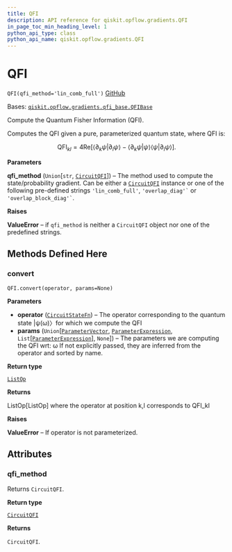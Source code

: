 ```yaml
---
title: QFI
description: API reference for qiskit.opflow.gradients.QFI
in_page_toc_min_heading_level: 1
python_api_type: class
python_api_name: qiskit.opflow.gradients.QFI
---
```


# QFI

<span id="qiskit.opflow.gradients.QFI" />

`QFI(qfi_method='lin_comb_full')` [GitHub](https://github.com/qiskit/qiskit/tree/stable/0.22/qiskit/opflow/gradients/qfi.py "view source code")

Bases: [`qiskit.opflow.gradients.qfi_base.QFIBase`](qiskit.opflow.gradients.QFIBase "qiskit.opflow.gradients.qfi_base.QFIBase")

Compute the Quantum Fisher Information (QFI).

Computes the QFI given a pure, parameterized quantum state, where QFI is:

$$
\mathrm{QFI}_{kl}= 4 \mathrm{Re}[\langle \partial_k \psi | \partial_l \psi \rangle
    − \langle\partial_k \psi | \psi \rangle \langle\psi | \partial_l \psi \rangle].
$$

**Parameters**

**qfi\_method** (`Union`\[`str`, [`CircuitQFI`](qiskit.opflow.gradients.CircuitQFI "qiskit.opflow.gradients.circuit_qfis.circuit_qfi.CircuitQFI")]) – The method used to compute the state/probability gradient. Can be either a [`CircuitQFI`](qiskit.opflow.gradients.CircuitQFI "qiskit.opflow.gradients.CircuitQFI") instance or one of the following pre-defined strings `'lin_comb_full'`, `` 'overlap_diag'` `` or `` 'overlap_block_diag'` ``.

**Raises**

**ValueError** – if `qfi_method` is neither a `CircuitQFI` object nor one of the predefined strings.

## Methods Defined Here

### convert

<span id="qiskit.opflow.gradients.QFI.convert" />

`QFI.convert(operator, params=None)`

**Parameters**

*   **operator** ([`CircuitStateFn`](qiskit.opflow.state_fns.CircuitStateFn "qiskit.opflow.state_fns.circuit_state_fn.CircuitStateFn")) – The operator corresponding to the quantum state |ψ(ω)〉for which we compute the QFI
*   **params** (`Union`\[[`ParameterVector`](qiskit.circuit.ParameterVector "qiskit.circuit.parametervector.ParameterVector"), [`ParameterExpression`](qiskit.circuit.ParameterExpression "qiskit.circuit.parameterexpression.ParameterExpression"), `List`\[[`ParameterExpression`](qiskit.circuit.ParameterExpression "qiskit.circuit.parameterexpression.ParameterExpression")], `None`]) – The parameters we are computing the QFI wrt: ω If not explicitly passed, they are inferred from the operator and sorted by name.

**Return type**

[`ListOp`](qiskit.opflow.list_ops.ListOp "qiskit.opflow.list_ops.list_op.ListOp")

**Returns**

ListOp\[ListOp] where the operator at position k,l corresponds to QFI\_kl

**Raises**

**ValueError** – If operator is not parameterized.

## Attributes

<span id="qiskit.opflow.gradients.QFI.qfi_method" />

### qfi\_method

Returns `CircuitQFI`.

**Return type**

[`CircuitQFI`](qiskit.opflow.gradients.CircuitQFI "qiskit.opflow.gradients.circuit_qfis.circuit_qfi.CircuitQFI")

**Returns**

`CircuitQFI`.

